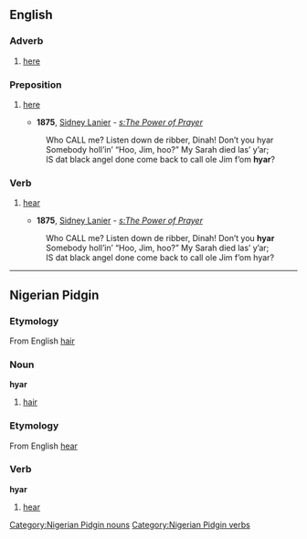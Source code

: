 ==English==

===Adverb===
{{en-adv}}

# {{context|dialectal}} [[here]]

===Preposition===
{{en-prep}}

# {{context|dialectal}} [[here]]
#*'''1875''', [[w:Sidney Lanier|Sidney Lanier]] - ''[[s:The Power of Prayer]]''
#:Who CALL me? Listen down de ribber, Dinah! Don’t you hyar
#:Somebody holl’in’ “Hoo, Jim, hoo?” My Sarah died las’ y’ar;
#:IS dat black angel done come back to call ole Jim f’om '''hyar'''?

===Verb===
{{infl|en|verb}}

# {{context|dialectal}} [[hear]]
#*'''1875''', [[w:Sidney Lanier|Sidney Lanier]] - ''[[s:The Power of Prayer]]''
#:Who CALL me? Listen down de ribber, Dinah! Don’t you '''hyar'''
#:Somebody holl’in’ “Hoo, Jim, hoo?” My Sarah died las’ y’ar;
#:IS dat black angel done come back to call ole Jim f’om hyar?

----

==Nigerian Pidgin==

===Etymology===
From English [[hair]]

===Noun===
'''hyar'''
#[[hair]]

===Etymology===
From English [[hear]]

===Verb===
'''hyar'''
#[[hear]]

[[Category:Nigerian Pidgin nouns]]
[[Category:Nigerian Pidgin verbs]]